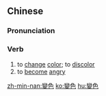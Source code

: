 {{also|变色}}
==Chinese==
{{zh-forms|s=变色}}

===Pronunciation===
{{zh-pron
|m=biànsè
|c=bin3 sik1
|h=pfs=pien-set
|mn=piàn-sek
|cat=v
}}

===Verb===
{{zh-verb}}

# to [[change]] [[color]]; to [[discolor]]
# to [[become]] [[angry]]

[[zh-min-nan:變色]]
[[ko:變色]]
[[hu:變色]]